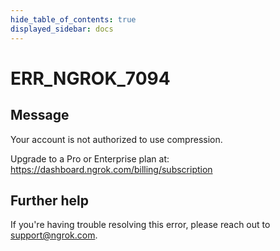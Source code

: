 ```yaml
---
hide_table_of_contents: true
displayed_sidebar: docs
---
```



# ERR_NGROK_7094

## Message

Your account is not authorized to use compression.

Upgrade to a Pro or Enterprise plan at: https://dashboard.ngrok.com/billing/subscription

<ErrorDetails error="err_ngrok_7094" />

## Further help

If you're having trouble resolving this error, please reach out to [support@ngrok.com](mailto:support@ngrok.com?subject=Help%20with%20ERR_NGROK_7094).

